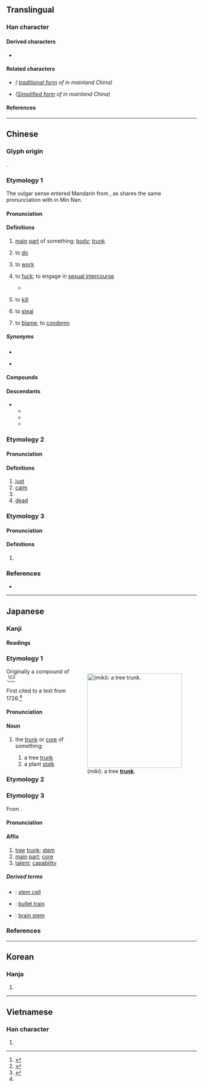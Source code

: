 {{also|干|榦}}
{{character info}}
==Translingual==

===Han character===
{{Han char|rn=51|rad=干|as=10|sn=13|four=48441|canj=JJOMJ|ids=⿰𠦝𫢉}}

====Derived characters====
* {{l|mul|[[𠿨]], [[擀]], [[澣]], [[檊]], [[𩼛]], [[𭗠]], [[𦼮]], [[簳]]}}

====Related characters====
* {{l|mul|[[榦]]}} ''({{w|Variant Chinese character|Variant}} [[Traditional Chinese|traditional form]] of {{lang|mul|幹}} in mainland China)''
* {{l|mul|[[干]]}} ''([[Simplified Chinese|Simplified form]] of {{lang|mul|幹}} in mainland China)''

====References====
{{Han ref|kx=0341.090|dkj=09183|dj=0650.010|hdz=10409.090|uh=5E79}}

----

==Chinese==
{{zh-forms|s=干|alt=榦,𫢉}}

===Glyph origin===
{{Han etym}}
{{Han compound|倝|干|c1=s|c2=p|ls=psc}}.

===Etymology 1===
The vulgar sense entered Mandarin from {{der|cmn|nan|-}} {{zh-m|姦|kàn}}, as {{lang|zh|姦}} shares the same pronunciation with {{lang|zh|幹}} in Min Nan.

{{etystub|zh}}

====Pronunciation====
{{zh-pron
|m=gàn
|m-s=
|c=gon3
|c-t=
|g=
|h=pfs=
|j=
|mb=gāng
|md=gáng/guāng
|md_note=gáng - literary; guāng - colloquial
|mn=kàn
|mn-t=gang3
|w=2koe
|x=
|mc=y
|oc=y
|cat=n,v
}}

====Definitions====
{{zh-hanzi}}

# [[main]] [[part]] of something; [[body]]; [[trunk]]
#: {{zh-x|樹幹|[[trunk]] of a plant}}
#: {{zh-x|軀幹|[[body]] of animals}}
#: {{zh-x|幹道|[[main road]]; [[high street]]}}
# {{lb|zh|colloquial}} to [[do]]
#: {{zh-x|你 在 幹 什麼？|What are you '''doing'''?}}
# to [[work]]
#: {{zh-x|幹活|to work}}
#: {{zh-x|你 是 幹 什麼 的？|What is your '''job'''?}}
# {{lb|zh|vulgar}} to [[fuck]]; to engage in [[sexual intercourse]]
#: {{zh-x|幹恁娘！|'''Fuck''' your mother! |MN}}
#: {{zh-x|幹.你.媽！|'''Fuck''' your mother! }}
#* {{zh-x|^@金 ^@榮 只 一口 咬定 說：「方才 明明 的 撞見 他 兩 個 在 後院子{zi} 里 親嘴 摸 屁股，一對一 肏，撅 草根兒{r} 抽 長短，誰 長 誰 先 幹。」|ref=Hongloumeng}}
# {{lb|zh|vulgar}} to [[kill]]
#: {{zh-x|幹掉 他！|'''Kill''' him!}}
# {{lb|zh|vulgar|chiefly|Taiwan}} to [[steal]]
#: {{zh-x|誰 幹 走 了 我 的 筆？！|Who '''stole''' my pen?!}}
# {{lb|zh|vulgar|chiefly|Taiwan}} to [[blame]]; to [[condemn]]
#: {{zh-x|公 幹|'''criticized''' by everyone}}

=====Synonyms=====
* {{s|to do}}
{{zh-syn-saurus|做}}
* {{s|to fuck}}
{{zh-dial|肏}}

====Compounds====
{{zh-der|幹不來:cannot do it|幹不了:cannot do it|幹部:cadre|幹部學校:cadre school|幹校:cadre school|幹才:ability|幹道:main road|幹得過兒:can be done|幹掉:to finish, to kill|幹活:to work|幹家:household manager|幹架:to quarrel|幹將:go-getter|幹勁:vigor|幹警:cadre and police|幹練:competent|幹流:trunk stream|幹路:main road|幹嘛:why on earth|幹嗎:why on earth|幹渠:trunk canal|幹什麼:do what? why?|幹事:secretary in charge|幹頭兒:worth|幹線:main line|幹仗:to quarrel|幹細胞:stem cell|樹幹:tree trunk|三門幹部|不幹|主幹|主幹家庭|井幹|儲備幹部|充能幹|公幹|勾幹|單幹|單幹戶|埋頭苦幹|央浼營幹|夯幹|實幹|幹上了|幹了|幹人|幹吏|幹員|幹家做活|幹家緣|幹得了|幹得來|幹濟|幹營生|幹父之蠱|幹略|幹當|幹的停當|幹線公車|幹缺|幹蠱|幹辦|幹頭|幹麼:gànmá|府幹|強幹|強幹弱枝|彊幹弱枝|徐幹|才幹|才能幹濟|打幹|材幹|枝幹|楨幹|沒幹|沒幹頭|沒梢幹|洗手不幹|營幹|盲幹|硬幹|管幹|精幹|精明幹練|精明強幹|精明能幹|總幹事|能幹|腦幹|苦幹|薄幹|蠻幹|詞幹|謀幹|貴幹|趲幹|軀幹|軀幹骨|配水幹管|里幹事|韓幹|韓幹畫馬|領導幹部|骨幹|高幹|埋頭苦幹|交感神經幹|交感幹|頭臂幹|頭臂動脈幹|對著幹}}

====Descendants====
* {{desc|bor=1|tai-pro|*kaːnꟲ}}
** {{desc|lo|ກ້ານ}}
** {{desc|shn|ၵၢၼ်ႈ}}
** {{desc|th|ก้าน}}

===Etymology 2===

====Pronunciation====
{{zh-pron
|m=gān
|cat=a,n
}}

====Definitions====
{{zh-hanzi}}

# [[just]]
# [[calm]]
# {{zh-alt-form|干|[[heavenly stem]]}}
# [[dead]]

===Etymology 3===

====Pronunciation====
{{zh-pron
|m=hán
|cat=n
}}

====Definitions====
{{zh-hanzi}}

# {{zh-alt-form|韓|[[fence]] around a [[well]]}}

===References===
* {{R:yue:Hanzi}}

----

==Japanese==

===Kanji===
{{ja-kanji|grade=5|rs=十11}}

====Readings====
{{ja-readings
|goon=かん
|kanon=かん
|kun=みき-, から-
}}

===Etymology 1===
<div style="float:right;">
[[Image:Yellow birch trunk.jpg|thumb|250px|{{lang|ja|幹}} (''miki''): a tree '''[[trunk]]'''.]]
</div>
{{ja-kanjitab|みき|yomi=k}}

Originally a compound of {{compound|ja|sort=みき|身|tr1=mi|t1=body|木|tr2=ki|t2=tree}}.<ref name="KDJ">{{R:Kokugo Dai Jiten}}</ref><ref name="DJR">{{R:Daijirin}}</ref><ref name="DJS">{{R:Daijisen}}</ref>

First cited to a text from 1726.<ref name="KDJ"/>

====Pronunciation====
{{ja-pron|yomi=k|みき|acc=1|acc_ref=DJR,NHK|acc2=0|acc2_ref=NHK}}

====Noun====
{{ja-noun|みき}}

# {{defdate|from 1726}} the [[trunk]] or [[core]] of something:
## a tree [[trunk]]
## a plant [[stalk]]

===Etymology 2===
{{ja-kanjitab|から|yomi=k}}
{{ja-see|柄}}

===Etymology 3===
{{ja-kanjitab|かん|yomi=on}}

From {{der|ja|ltc|sort=かん|-}} {{ltc-l|幹}}.

====Pronunciation====
{{ja-pron|かん}}

====Affix====
{{ja-pos|affix|かん}}

# [[tree]] [[trunk]]; [[stem]]
# [[main]] [[part]]; [[core]]
# [[talent]]; [[capability]]

=====Derived terms=====
{{der-top}}
* {{ja-r|幹細胞|かんさいぼう}}: [[stem cell]]
* {{ja-r|新幹線|しんかんせん}}: [[bullet train]]
* {{ja-r|脳幹|のうかん}}: [[brain stem]]
{{der-bottom}}

===References===
<references/>

----

==Korean==

===Hanja===
{{ko-hanja|hangeul=[[간]]|rv=gan|mr=kan}}

# {{rfdef|ko|sort=干10}}

----

==Vietnamese==

===Han character===
{{vi-readings|rs=干10
|hanviet=can, cán, hàn
|nom=cán
}}

# {{rfdef|vi|sort=干10}}